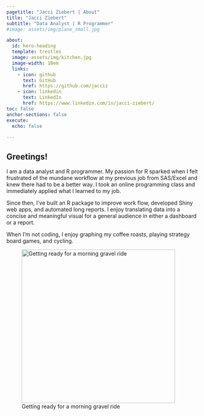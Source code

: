 ```yaml
---
pagetitle: "Jacci Ziebert | About"
title: "Jacci Ziebert"
subtitle: "Data Analyst | R Programmer"
#image: assets/img/plane_small.jpg

about:
  id: hero-heading
  template: trestles
  image: assets/img/kitchen.jpg
  image-width: 10em
  links:
    - icon: github
      text: GitHub
      href: https://github.com/jacciz
    - icon: linkedin
      text: LinkedIn
      href: https://www.linkedin.com/in/jacci-ziebert/
toc: false
anchor-sections: false
execute:
  echo: false
  
---
```


## Greetings!

I am a data analyst and R programmer. My passion for R sparked when I felt frustrated of the mundane workflow at my previous job from SAS/Excel and knew there had to be a better way. I took an online programming class and immediately applied what I learned to my job.

Since then, I've built an R package to improve work flow, developed Shiny web apps, and automated long reports. I enjoy translating data into a concise and meaningful visual for a general audience in either a dashboard or a report.

When I'm not coding, I enjoy graphing my coffee roasts, playing strategy board games, and cycling.

![Getting ready for a morning gravel ride](/assets/img/bike.jpg){width=400px}